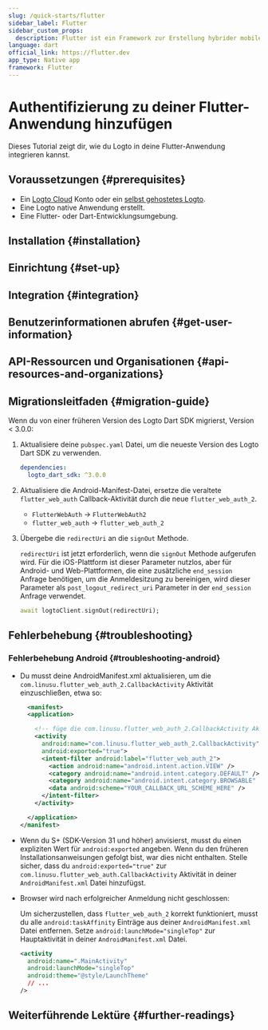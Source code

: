 ```yaml
---
slug: /quick-starts/flutter
sidebar_label: Flutter
sidebar_custom_props:
  description: Flutter ist ein Framework zur Erstellung hybrider mobiler Apps.
language: dart
official_link: https://flutter.dev
app_type: Native app
framework: Flutter
---
```




# Authentifizierung zu deiner Flutter-Anwendung hinzufügen

Dieses Tutorial zeigt dir, wie du Logto in deine Flutter-Anwendung integrieren kannst.

<Tip />

## Voraussetzungen \{#prerequisites}

- Ein [Logto Cloud](https://cloud.logto.io) Konto oder ein [selbst gehostetes Logto](/introduction/set-up-logto-oss).
- Eine Logto native Anwendung erstellt.
- Eine Flutter- oder Dart-Entwicklungsumgebung.

## Installation \{#installation}

<Installation />

## Einrichtung \{#set-up}

<Dependency />

## Integration \{#integration}

<Integration />

## Benutzerinformationen abrufen \{#get-user-information}

<GetUserInfo />

## API-Ressourcen und Organisationen \{#api-resources-and-organizations}

<ApiResources />

<Organization />

## Migrationsleitfaden \{#migration-guide}

Wenn du von einer früheren Version des Logto Dart SDK migrierst, Version < 3.0.0:

1. Aktualisiere deine `pubspec.yaml` Datei, um die neueste Version des Logto Dart SDK zu verwenden.

   ```yaml title="pubspec.yaml"
   dependencies:
     logto_dart_sdk: ^3.0.0
   ```

2. Aktualisiere die Android-Manifest-Datei, ersetze die veraltete `flutter_web_auth` Callback-Aktivität durch die neue `flutter_web_auth_2`.

   - `FlutterWebAuth` -> `FlutterWebAuth2`
   - `flutter_web_auth` -> `flutter_web_auth_2`

3. Übergebe die `redirectUri` an die `signOut` Methode.

   `redirectUri` ist jetzt erforderlich, wenn die `signOut` Methode aufgerufen wird. Für die iOS-Plattform ist dieser Parameter nutzlos, aber für Android- und Web-Plattformen, die eine zusätzliche `end_session` Anfrage benötigen, um die Anmeldesitzung zu bereinigen, wird dieser Parameter als `post_logout_redirect_uri` Parameter in der `end_session` Anfrage verwendet.

   ```dart
   await logtoClient.signOut(redirectUri);
   ```

## Fehlerbehebung \{#troubleshooting}

### Fehlerbehebung Android \{#troubleshooting-android}

- Du musst deine AndroidManifest.xml aktualisieren, um die `com.linusu.flutter_web_auth_2.CallbackActivity` Aktivität einzuschließen, etwa so:

  ```xml title="android/app/src/main/AndroidManifest.xml"
    <manifest>
    <application>

      <!-- füge die com.linusu.flutter_web_auth_2.CallbackActivity Aktivität hinzu -->
      <activity
        android:name="com.linusu.flutter_web_auth_2.CallbackActivity"
        android:exported="true">
        <intent-filter android:label="flutter_web_auth_2">
          <action android:name="android.intent.action.VIEW" />
          <category android:name="android.intent.category.DEFAULT" />
          <category android:name="android.intent.category.BROWSABLE" />
          <data android:scheme="YOUR_CALLBACK_URL_SCHEME_HERE" />
        </intent-filter>
      </activity>

    </application>
  </manifest>
  ```

- Wenn du S+ (SDK-Version 31 und höher) anvisierst, musst du einen expliziten Wert für `android:exported` angeben. Wenn du den früheren Installationsanweisungen gefolgt bist, war dies nicht enthalten. Stelle sicher, dass du `android:exported="true"` zur `com.linusu.flutter_web_auth.CallbackActivity` Aktivität in deiner `AndroidManifest.xml` Datei hinzufügst.

- Browser wird nach erfolgreicher Anmeldung nicht geschlossen:

  Um sicherzustellen, dass `flutter_web_auth_2` korrekt funktioniert, musst du alle `android:taskAffinity` Einträge aus deiner `AndroidManifest.xml` Datei entfernen. Setze `android:launchMode="singleTop"` zur Hauptaktivität in deiner `AndroidManifest.xml` Datei.

  ```xml title="android/app/src/main/AndroidManifest.xml"
  <activity
    android:name=".MainActivity"
    android:launchMode="singleTop"
    android:theme="@style/LaunchTheme"
    // ...
  />
  ```

## Weiterführende Lektüre \{#further-readings}

<FurtherReadings />
